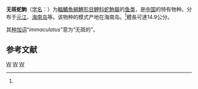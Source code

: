 {{Speciesbox
| status = NE
| status_system = IUCN3.1
| genus = Saurogobio
| species = immaculatus
| authority = Koller, 1927<ref name='id6174'>{{cite web| url =http://www.bioinfo.cn/db05/BjdwSpecies.php?action=view&id=6174| title =无斑蛇鮈| work =中国动物物种编目数据库| publisher =中国科学院微生物研究所| author =中国科学院动物研究所| accessdate =2009-04-11| deadurl =yes| archiveurl =https://web.archive.org/web/20160305024009/http://www.bioinfo.cn/db05/BjdwSpecies.php?action=view&id=6174| archivedate =2016-03-05}}</ref>
| synonyms = *''Saurogobio dabryi immaculatus''<br /><small>Koller, 1927</small>
*''Saurogobio dabryi vietnamensis''<br /><small>Mai, 1978</small>
}}

'''无斑蛇鮈'''（[[学名|学名]]：{{lang|la|''Saurogobio immaculatus''}}）为[[輻鰭魚綱|輻鰭魚綱]][[鯉形目|鯉形目]][[鲤科|鲤科]][[蛇鮈屬|蛇鮈屬]]的[[鱼类|鱼类]]，是[[中国|中国]]的特有物种。分布于[[元江|元江]]、[[海南岛|海南岛]]等。该物种的模式产地在海南岛。<ref name='id6174'/>體長可達14.9公分。

其[[种加词|种加词]]“''immaculatus''”意为“无斑的”。

== 参考文献 ==
{{reflist}}

{{Taxonbar|from=Q1041288}}

[[Category:蛇鮈屬|W]]
[[Category:1927年描述的魚類|W]]
[[Category:中国特有鱼类|W]]


{{鯉形目小作品}}